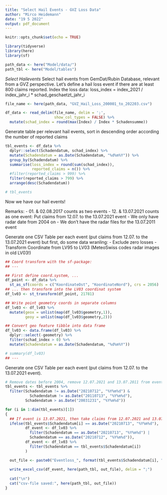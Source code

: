 ```yaml
---
title: "Select Hail Events - GVZ Loss Data"
author: "Mirco Heidemann"
date: "19 5 2022"
output: pdf_document
---
```


```r
knitr::opts_chunk$set(echo = TRUE)

library(tidyverse)
library(here)
library(sf)

path_data <- here("Model/data/")
path_tbl <- here("Model/tables")

```

*Select Hailevents*
Select hail events from GemDat/Rubin Database, relevant from a GVZ perspective. Let's define a hail loss event if there are at least 800 claims reported.
Index the loss data:
loss_index = index_2021 / index_jahr_i * schad_geschaetzt_jahr_i

```r
file_name <- here(path_data, "GVZ_Hail_Loss_200001_to_202203.csv")

df_data <- read_delim(file_name, delim = ';',
                      show_col_types = FALSE) %>% 
  mutate(schad_index = round(max(Index) / Index * Schadensumme))
```

Generate table per relevant hail events, sort in descending order according the number of reported claims
```r
tbl_events <- df_data %>% 
  dplyr::select(Schadendatum, schad_index) %>% 
  mutate(Schadendatum = as.Date(Schadendatum, "%d%m%Y")) %>% 
  group_by(Schadendatum) %>% 
  summarise(loss_index = round(sum(schad_index)),
            reported_claims = n()) %>% 
  #filter(reported_claims > 999) %>% 
  filter(reported_claims > 799) %>% 
  arrange(desc(Schadendatum))

# tbl_events
```
Now we have our hail events!

Remarks:
- 01. & 02.08.2017 counts as two events
- 12. & 13.07.2021 counts as one event: Put claims from 12.07. to the 13.07.2021 event
- We only have radar date from 2004 on
- We don't have the radar files for the 13.07.2011 event

Generate one CSV Table per each event (put claims from 12.07. to the 13.07.2021 event) but first, do some data wranling:
- Exclude zero losses
- Transform Coordinate from LV95 to LV03 (MeteoSwiss codes radar images in old LV03!)

```r
## Coord transform with the sf-package:
## ---

## First define coord.system, ...
df_point <- df_data %>%
  st_as_sf(coords = c("KoordinateOst", "KoordinateNord"), crs = 2056)
## ... then transform into the LV03 coordinat system
df_lv03 <- st_transform(df_point, 21781)

## Write point geometry coords in separate columns
df_lv03 <- df_lv03 %>%
  mutate(geox = unlist(map(df_lv03$geometry,1)),
         geoy = unlist(map(df_lv03$geometry,2)))

## Convert geo feature tibble into data frame
df_lv03 <- data.frame(df_lv03) %>% 
  dplyr::select(-geometry) %>% 
  filter(schad_index > 0) %>% 
  mutate(Schadendatum = as.Date(Schadendatum, "%d%m%Y"))

# summary(df_lv03)
## ---
```

Generate one CSV Table per each event (put claims from 12.07. to the 13.07.2021 event).
```r
# Remove dates before 2004, remove 12.07.2021 and 13.07.2011 from event table
tbl_events <- tbl_events %>% 
  filter(Schadendatum != as.Date("20210712", "%Y%m%d") &
           Schadendatum != as.Date("20110713", "%Y%m%d"),
         Schadendatum > as.Date("20031231", "%Y%m%d"))

for (i in 1:dim(tbl_events)[1])
{
  ## If event is 13.07.2021, then take claims from 12.07.2021 and 13.07.2021
  ifelse(tbl_events$Schadendatum[i] == as.Date("20210713", "%Y%m%d"),
         df_event <- df_lv03 %>% 
           filter(Schadendatum == as.Date("20210713", "%Y%m%d") |
           Schadendatum == as.Date("20210712", "%Y%m%d")),
         df_event <- df_lv03 %>% 
           filter(Schadendatum == tbl_events$Schadendatum[i])
         )

  out_file <- paste0("Eventloss_", format(tbl_events$Schadendatum[i], "%Y%m%d"), ".csv")
  
  write_excel_csv(df_event, here(path_tbl, out_file), delim = ";")
  
  cat("\n")
  cat("csv-file saved:", here(path_tbl, out_file))
}

```